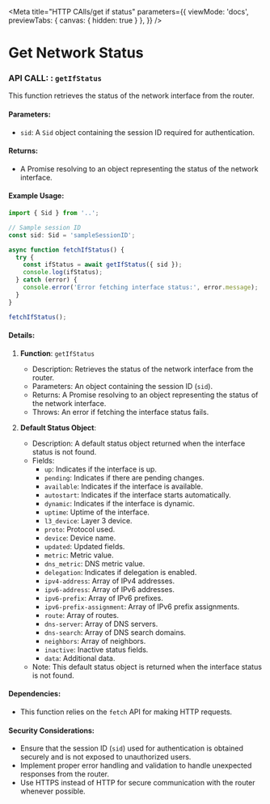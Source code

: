 
<Meta
  title="HTTP CAlls/get if status"
  parameters={{
    viewMode: 'docs',
    previewTabs: {
      canvas: { hidden: true }
     },
  }}
/>

# Get Network Status

### API CALL: : `getIfStatus`

This function retrieves the status of the network interface from the router.

#### Parameters:

- `sid`: A `Sid` object containing the session ID required for authentication.

#### Returns:

- A Promise resolving to an object representing the status of the network interface.

#### Example Usage:

```javascript
import { Sid } from '..';

// Sample session ID
const sid: Sid = 'sampleSessionID';

async function fetchIfStatus() {
  try {
    const ifStatus = await getIfStatus({ sid });
    console.log(ifStatus);
  } catch (error) {
    console.error('Error fetching interface status:', error.message);
  }
}

fetchIfStatus();
```

#### Details:

1. **Function**: `getIfStatus`

   - Description: Retrieves the status of the network interface from the router.
   - Parameters: An object containing the session ID (`sid`).
   - Returns: A Promise resolving to an object representing the status of the network interface.
   - Throws: An error if fetching the interface status fails.

2. **Default Status Object**:

   - Description: A default status object returned when the interface status is not found.
   - Fields:
     - `up`: Indicates if the interface is up.
     - `pending`: Indicates if there are pending changes.
     - `available`: Indicates if the interface is available.
     - `autostart`: Indicates if the interface starts automatically.
     - `dynamic`: Indicates if the interface is dynamic.
     - `uptime`: Uptime of the interface.
     - `l3_device`: Layer 3 device.
     - `proto`: Protocol used.
     - `device`: Device name.
     - `updated`: Updated fields.
     - `metric`: Metric value.
     - `dns_metric`: DNS metric value.
     - `delegation`: Indicates if delegation is enabled.
     - `ipv4-address`: Array of IPv4 addresses.
     - `ipv6-address`: Array of IPv6 addresses.
     - `ipv6-prefix`: Array of IPv6 prefixes.
     - `ipv6-prefix-assignment`: Array of IPv6 prefix assignments.
     - `route`: Array of routes.
     - `dns-server`: Array of DNS servers.
     - `dns-search`: Array of DNS search domains.
     - `neighbors`: Array of neighbors.
     - `inactive`: Inactive status fields.
     - `data`: Additional data.
   - Note: This default status object is returned when the interface status is not found.

#### Dependencies:

- This function relies on the `fetch` API for making HTTP requests.

#### Security Considerations:

- Ensure that the session ID (`sid`) used for authentication is obtained securely and is not exposed to unauthorized users.
- Implement proper error handling and validation to handle unexpected responses from the router.
- Use HTTPS instead of HTTP for secure communication with the router whenever possible.

